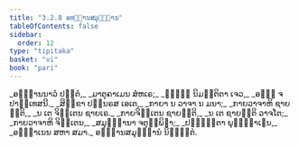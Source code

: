 ```yaml
---
title: "3.2.8 ອທ຺ຘານສມຸຏ຺ຐານ"
tableOfContents: false
sidebar:
  order: 12
type: "tipitaka"
basket: "vi"
book: "pari"
---
```



<DynamicBreadcrumb />

<Division number="265" book="pari">

<Paragraph number="1131" type="verses" book="pari">
_ອທ຺ຘານນາວໍ ປຓີຕໍ,_  
_ມາຕຸຄາເມນ ສໍຫເຣ;_  
_ຘຎ຺ຎໍ ນິມນ຺ຕິຕາ ເຈວ,_  
_ອຏ຺ຐ ຈ ປາຏິເທສນີ._  

</Paragraph>

<Paragraph number="1132" type="verses" book="pari">
_ສິກ຺ຂາ ປນ຺ນຣສ ເອເຕ,_  
_ກາຍາ ນ ວາຈາ ນ ມນາ;_  
_ກາຍວາຈາຫິ ຊາຍນ຺ຕິ,_  
_ນ ເຕ ຈິຕ຺ເຕນ ຊາຍເຣ._  

</Paragraph>

<Paragraph number="1133" type="verses" book="pari">
_ກາຍຈິຕ຺ເຕນ ຊາຍນ຺ຕິ,_  
_ນ ເຕ ຊາຍນ຺ຕິ ວາຈໂຕ;_  
_ກາຍວາຈາຫິ ຈິຕ຺ເຕນ,_  
_ສມຸຏ຺ຐານາ ຈຕຸພ຺ພິຘາ;_  
_ປຎ຺ຎຕ຺ຕາ ພຸທ຺ຘຎາເຓນ,_  
_ອທ຺ຘາເນນ ສຫາ ສມາ._  


</Paragraph>
</Division>

<Paragraph number="1134" type="center" book="pari">
ອທ຺ຘານສມຸຏ຺ຐານໍ ນິຏ຺ຐິຕໍ.
</Paragraph>
